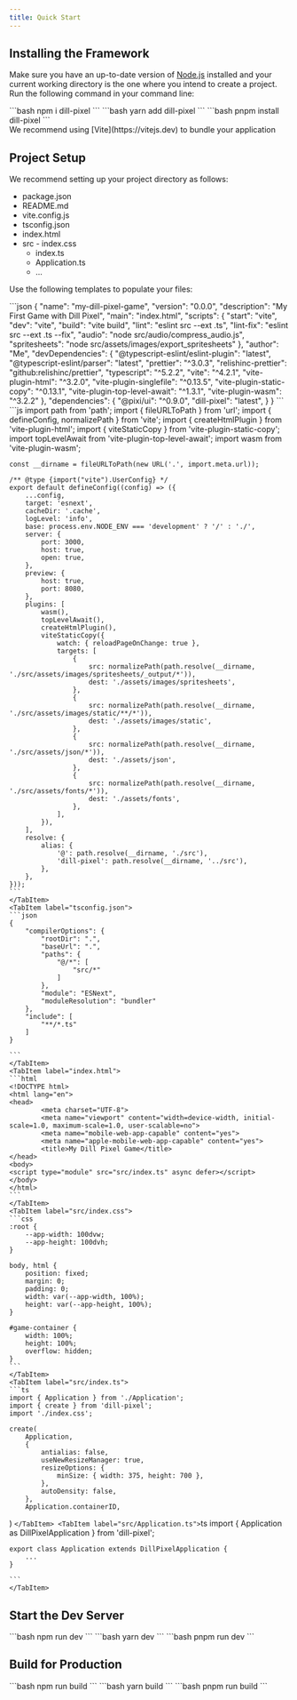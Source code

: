 ```yaml
---
title: Quick Start
---
```



## Installing the Framework

Make sure you have an up-to-date version of [Node.js](https://nodejs.org/) installed and your current working directory is the one where you intend to create a project. Run the following command in your command line:

<Tabs>
	<TabItem label={"npm"}>
		```bash
		npm i dill-pixel
		```
	</TabItem>
	<TabItem label={"yarn"}>
		```bash
		yarn add dill-pixel
		```
	</TabItem>
	<TabItem label={"pnpm"}>
		```bash
		pnpm install dill-pixel
		```
	</TabItem>
</Tabs>

<Aside type="tip">
	We recommend using [Vite](https://vitejs.dev) to bundle your application
</Aside>

## Project Setup

We recommend setting up your project directory as follows:

<FileTree>

- package.json
- README.md
- vite.config.js
- tsconfig.json
- index.html
- src
		- index.css	  
	- index.ts
	- Application.ts
	- …

</FileTree>

Use the following templates to populate your files:

<Tabs>
	<TabItem label="package.json">
	```json
	{
		"name": "my-dill-pixel-game",
		"version": "0.0.0",
		"description": "My First Game with Dill Pixel",
		"main": "index.html",
		"scripts": {
			"start": "vite",
			"dev": "vite",
			"build": "vite build",
			"lint": "eslint src --ext .ts",
			"lint-fix": "eslint src --ext .ts --fix",
			"audio": "node src/audio/compress_audio.js",
			"spritesheets": "node src/assets/images/export_spritesheets"
		},
		"author": "Me<me@myname.com>",
		"devDependencies": {
			"@typescript-eslint/eslint-plugin": "latest",
			"@typescript-eslint/parser": "latest",
			"prettier": "^3.0.3",
			"relishinc-prettier": "github:relishinc/prettier",
			"typescript": "^5.2.2",
			"vite": "^4.2.1",
			"vite-plugin-html": "^3.2.0",
			"vite-plugin-singlefile": "^0.13.5",
			"vite-plugin-static-copy": "^0.13.1",
			"vite-plugin-top-level-await": "^1.3.1",
			"vite-plugin-wasm": "^3.2.2"
		},
		"dependencies": {
			"@pixi/ui": "^0.9.0",
			"dill-pixel": "latest",
		}
	}
	```
	</TabItem>
	<TabItem label="vite.config.js">
	```js
	import path from 'path';
	import { fileURLToPath } from 'url';
	import { defineConfig, normalizePath } from 'vite';
	import { createHtmlPlugin } from 'vite-plugin-html';
	import { viteStaticCopy } from 'vite-plugin-static-copy';
	import topLevelAwait from 'vite-plugin-top-level-await';
	import wasm from 'vite-plugin-wasm';

	const __dirname = fileURLToPath(new URL('.', import.meta.url));

	/** @type {import("vite").UserConfig} */
	export default defineConfig((config) => ({
		...config,
		target: 'esnext',
		cacheDir: '.cache',
		logLevel: 'info',
		base: process.env.NODE_ENV === 'development' ? '/' : './',
		server: {
			port: 3000,
			host: true,
			open: true,
		},
		preview: {
			host: true,
			port: 8080,
		},
		plugins: [
			wasm(),
			topLevelAwait(),
			createHtmlPlugin(),
			viteStaticCopy({
				watch: { reloadPageOnChange: true },
				targets: [
					{
						src: normalizePath(path.resolve(__dirname, './src/assets/images/spritesheets/_output/*')),
						dest: './assets/images/spritesheets',
					},
					{
						src: normalizePath(path.resolve(__dirname, './src/assets/images/static/**/*')),
						dest: './assets/images/static',
					},
					{
						src: normalizePath(path.resolve(__dirname, './src/assets/json/*')),
						dest: './assets/json',
					},
					{
						src: normalizePath(path.resolve(__dirname, './src/assets/fonts/*')),
						dest: './assets/fonts',
					},
				],
			}),
		],
		resolve: {
			alias: {
				'@': path.resolve(__dirname, './src'),
				'dill-pixel': path.resolve(__dirname, '../src'),
			},
		},
	}));
	```
	</TabItem>
	<TabItem label="tsconfig.json">
	```json
	{
		"compilerOptions": {
			"rootDir": ".",
			"baseUrl": ".",
			"paths": {
				"@/*": [
					"src/*"
				]
			},
			"module": "ESNext",
			"moduleResolution": "bundler"
		},
		"include": [
			"**/*.ts"
		]
	}

	```
	</TabItem>
	<TabItem label="index.html">
	```html
	<!DOCTYPE html>
	<html lang="en">
	<head>
			<meta charset="UTF-8">
			<meta name="viewport" content="width=device-width, initial-scale=1.0, maximum-scale=1.0, user-scalable=no">
			<meta name="mobile-web-app-capable" content="yes">
			<meta name="apple-mobile-web-app-capable" content="yes">
			<title>My Dill Pixel Game</title>
	</head>
	<body>
	<script type="module" src="src/index.ts" async defer></script>
	</body>
	</html>
	```
	</TabItem>
	<TabItem label="src/index.css">
	```css
	:root {
		--app-width: 100dvw;
		--app-height: 100dvh;
	}

	body, html {
		position: fixed;
		margin: 0;
		padding: 0;
		width: var(--app-width, 100%);
		height: var(--app-height, 100%);
	}

	#game-container {
		width: 100%;
		height: 100%;
		overflow: hidden;
	}
	```
	</TabItem>
	<TabItem label="src/index.ts">
	```ts
	import { Application } from './Application';
	import { create } from 'dill-pixel';
	import './index.css';

	create(
		Application,
		{
			antialias: false,
			useNewResizeManager: true,
			resizeOptions: {
				minSize: { width: 375, height: 700 },
			},
			autoDensity: false,
		},
		Application.containerID,
)
	```
	</TabItem>
	<TabItem label="src/Application.ts">
	```ts
	import { Application as DillPixelApplication } from 'dill-pixel';

	export class Application extends DillPixelApplication {
		...
	}

	```
	</TabItem>
</Tabs>

## Start the Dev Server

<Tabs>
	<TabItem label={"npm"}>
		```bash
		npm run dev
		```
	</TabItem>
	<TabItem label={"yarn"}>
		```bash
		yarn dev
		```
	</TabItem>
	<TabItem label={"pnpm"}>
		```bash
		pnpm run dev
		```
	</TabItem>
</Tabs>

## Build for Production

<Tabs>
	<TabItem label={"npm"}>
		```bash
		npm run build
		```
	</TabItem>
	<TabItem label={"yarn"}>
		```bash
		yarn build
		```
	</TabItem>
	<TabItem label={"pnpm"}>
		```bash
		pnpm run build
		```
	</TabItem>
</Tabs>






